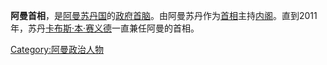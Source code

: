 {{expand|time=2017-03-18T12:13:14+00:00}}
{{unreferenced|time=2017-03-18T12:13:14+00:00}}
'''阿曼首相'''，是[[阿曼|阿曼苏丹国]]的[[政府首脑|政府首脑]]。由阿曼苏丹作为[[首相|首相]]主持[[内阁|内阁]]。直到2011年，苏丹[[卡布斯·本·赛义德|卡布斯·本·赛义德]]一直兼任阿曼的首相。

{{亚洲政府首脑}}

[[Category:阿曼政治人物|Category:阿曼政治人物]]